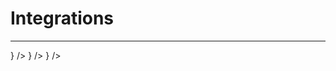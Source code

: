 
# Integrations

---

<Cards>
<Cards.Card
    title="SVG"
    href="/integrations/svg"
    arrow
    icon={<img alt="SVG" width="20px" src="https://cdn.svgporn.com/logos/svg.svg" />}
  />
  <Cards.Card
    title="React"
    href="/integrations/react"
    arrow
    icon={<img alt="React" width="20px" src="https://cdn.svgporn.com/logos/react.svg" />}
  />
  <Cards.Card
    title="Vue"
    href="/integrations/vue"
    arrow
    icon={<img alt="Vue" width="20px" src="https://cdn.svgporn.com/logos/vue.svg" />}
  />
</Cards>
